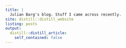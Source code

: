 ```yaml
---
title: |
  Julian Barg's blog. Stuff I came across recently.
site: distill::distill_website
listing: posts
output:
  distill::distill_article:
    self_contained: false
---
```


